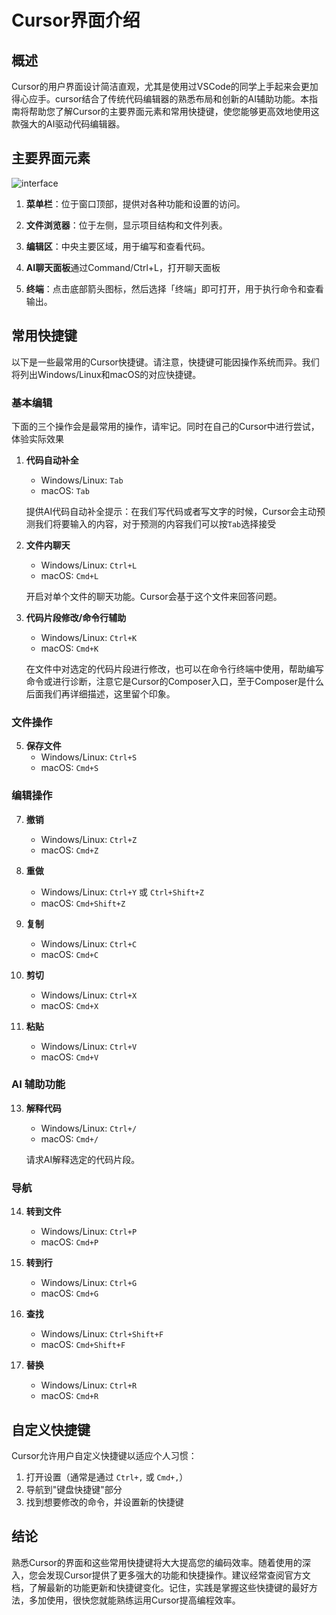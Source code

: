 # Cursor界面介绍

## 概述

Cursor的用户界面设计简洁直观，尤其是使用过VSCode的同学上手起来会更加得心应手。cursor结合了传统代码编辑器的熟悉布局和创新的AI辅助功能。本指南将帮助您了解Cursor的主要界面元素和常用快捷键，使您能够更高效地使用这款强大的AI驱动代码编辑器。

## 主要界面元素
![interface](/interface.jpeg)

1. **菜单栏**：位于窗口顶部，提供对各种功能和设置的访问。

2. **文件浏览器**：位于左侧，显示项目结构和文件列表。

3. **编辑区**：中央主要区域，用于编写和查看代码。

4. **AI聊天面板**通过Command/Ctrl+L，打开聊天面板

6. **终端**：点击底部箭头图标，然后选择「终端」即可打开，用于执行命令和查看输出。

## 常用快捷键

以下是一些最常用的Cursor快捷键。请注意，快捷键可能因操作系统而异。我们将列出Windows/Linux和macOS的对应快捷键。

### 基本编辑
<Note title="关键快捷键">
下面的三个操作会是最常用的操作，请牢记。同时在自己的Cursor中进行尝试，体验实际效果
</Note>

1. **代码自动补全**
   - Windows/Linux: `Tab`
   - macOS: `Tab`
   
   提供AI代码自动补全提示：在我们写代码或者写文字的时候，Cursor会主动预测我们将要输入的内容，对于预测的内容我们可以按`Tab`选择接受

2. **文件内聊天**
   - Windows/Linux: `Ctrl+L`
   - macOS: `Cmd+L`
   
   开启对单个文件的聊天功能。Cursor会基于这个文件来回答问题。

3. **代码片段修改/命令行辅助**
   - Windows/Linux: `Ctrl+K`
   - macOS: `Cmd+K`
   
   在文件中对选定的代码片段进行修改，也可以在命令行终端中使用，帮助编写命令或进行诊断，注意它是Cursor的Composer入口，至于Composer是什么后面我们再详细描述，这里留个印象。

### 文件操作

5. **保存文件**
   - Windows/Linux: `Ctrl+S`
   - macOS: `Cmd+S`

### 编辑操作

7. **撤销**
   - Windows/Linux: `Ctrl+Z`
   - macOS: `Cmd+Z`

8. **重做**
   - Windows/Linux: `Ctrl+Y` 或 `Ctrl+Shift+Z`
   - macOS: `Cmd+Shift+Z`

9. **复制**
   - Windows/Linux: `Ctrl+C`
   - macOS: `Cmd+C`

10. **剪切**
    - Windows/Linux: `Ctrl+X`
    - macOS: `Cmd+X`

11. **粘贴**
    - Windows/Linux: `Ctrl+V`
    - macOS: `Cmd+V`

### AI 辅助功能

13. **解释代码**
    - Windows/Linux: `Ctrl+/`
    - macOS: `Cmd+/`
    
    请求AI解释选定的代码片段。

### 导航

14. **转到文件**
    - Windows/Linux: `Ctrl+P`
    - macOS: `Cmd+P`

15. **转到行**
    - Windows/Linux: `Ctrl+G`
    - macOS: `Cmd+G`

16. **查找**
    - Windows/Linux: `Ctrl+Shift+F`
    - macOS: `Cmd+Shift+F`

17. **替换**
    - Windows/Linux: `Ctrl+R`
    - macOS: `Cmd+R`

## 自定义快捷键

Cursor允许用户自定义快捷键以适应个人习惯：

1. 打开设置（通常是通过 `Ctrl+,` 或 `Cmd+,`）
2. 导航到"键盘快捷键"部分
3. 找到想要修改的命令，并设置新的快捷键

## 结论

熟悉Cursor的界面和这些常用快捷键将大大提高您的编码效率。随着使用的深入，您会发现Cursor提供了更多强大的功能和快捷操作。建议经常查阅官方文档，了解最新的功能更新和快捷键变化。记住，实践是掌握这些快捷键的最好方法，多加使用，很快您就能熟练运用Cursor提高编程效率。